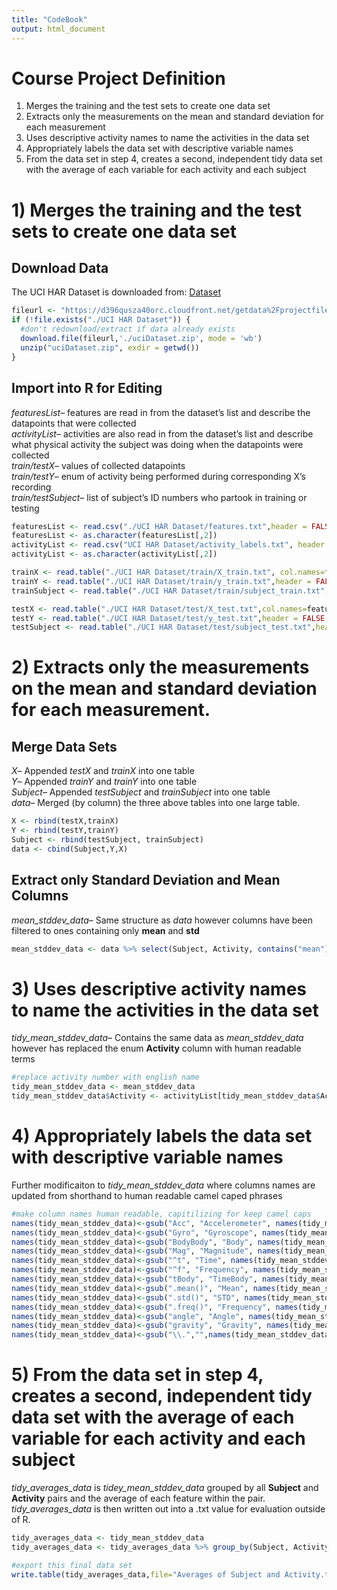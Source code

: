 ```yaml
---
title: "CodeBook"
output: html_document
---
```


# Course Project Definition
1) Merges the training and the test sets to create one data set
2) Extracts only the measurements on the mean and standard deviation for each measurement
3) Uses descriptive activity names to name the activities in the data set
4) Appropriately labels the data set with descriptive variable names
5) From the data set in step 4, creates a second, independent tidy data set with the average of each variable for each activity and each subject

# 1) Merges the training and the test sets to create one data set
## Download Data
The UCI HAR Dataset is downloaded from: [Dataset](https://d396qusza40orc.cloudfront.net/getdata%2Fprojectfiles%2FUCI%20HAR%20Dataset.zip)

```r
fileurl <- "https://d396qusza40orc.cloudfront.net/getdata%2Fprojectfiles%2FUCI%20HAR%20Dataset.zip"
if (!file.exists("./UCI HAR Dataset")) {
  #don't redownload/extract if data already exists
  download.file(fileurl,'./uciDataset.zip', mode = 'wb')
  unzip("uciDataset.zip", exdir = getwd())
}
```

## Import into R for Editing
*featuresList*-- features are read in from the dataset's list and describe the datapoints that were collected <br />
*activityList*-- activities are also read in from the dataset's list and describe what physical activity the subject was doing when the datapoints were collected <br />
*train/testX*-- values of collected datapoints <br />
*train/testY*-- enum of activity being performed during corresponding X's recording <br />
*train/testSubject*-- list of subject's ID numbers who partook in training or testing <br />

```r
featuresList <- read.csv("./UCI HAR Dataset/features.txt",header = FALSE, sep = " ")
featuresList <- as.character(featuresList[,2])
activityList <- read.csv("UCI HAR Dataset/activity_labels.txt", header = FALSE, sep = " ")
activityList <- as.character(activityList[,2])

trainX <- read.table("./UCI HAR Dataset/train/X_train.txt", col.names=featuresList)
trainY <- read.table("./UCI HAR Dataset/train/y_train.txt",header = FALSE, sep = " ",col.names = "Activity")
trainSubject <- read.table("./UCI HAR Dataset/train/subject_train.txt",header = FALSE, sep = " ", col.names="Subject")

testX <- read.table("./UCI HAR Dataset/test/X_test.txt",col.names=featuresList)
testY <- read.table("./UCI HAR Dataset/test/y_test.txt",header = FALSE, sep = " ",col.names = "Activity")
testSubject <- read.table("./UCI HAR Dataset/test/subject_test.txt",header = FALSE, sep = " ", col.names="Subject")
```

# 2) Extracts only the measurements on the mean and standard deviation for each measurement.
## Merge Data Sets
*X*-- Appended *testX* and *trainX* into one table <br />
*Y*-- Appended *trainY* and *trainY* into one table <br />
*Subject*-- Appended *testSubject* and *trainSubject* into one table <br />
*data*-- Merged (by column) the three above tables into one large table. <br />

```r
X <- rbind(testX,trainX)
Y <- rbind(testY,trainY)
Subject <- rbind(testSubject, trainSubject)
data <- cbind(Subject,Y,X)
```
## Extract only Standard Deviation and Mean Columns
*mean_stddev_data*-- Same structure as *data* however columns have been filtered to ones containing only **mean** and **std**
```r
mean_stddev_data <- data %>% select(Subject, Activity, contains("mean"), contains("std"))
```

# 3) Uses descriptive activity names to name the activities in the data set
*tidy_mean_stddev_data*-- Contains the same data as *mean_stddev_data* however has replaced the enum **Activity** column with human readable terms
```r
#replace activity number with english name
tidy_mean_stddev_data <- mean_stddev_data
tidy_mean_stddev_data$Activity <- activityList[tidy_mean_stddev_data$Activity]
```

# 4) Appropriately labels the data set with descriptive variable names
Further modificaiton to *tidy_mean_stddev_data* where columns names are updated from shorthand to human readable camel caped phrases
```r
#make column names human readable, capitilizing for keep camel caps
names(tidy_mean_stddev_data)<-gsub("Acc", "Accelerometer", names(tidy_mean_stddev_data))
names(tidy_mean_stddev_data)<-gsub("Gyro", "Gyroscope", names(tidy_mean_stddev_data))
names(tidy_mean_stddev_data)<-gsub("BodyBody", "Body", names(tidy_mean_stddev_data))
names(tidy_mean_stddev_data)<-gsub("Mag", "Magnitude", names(tidy_mean_stddev_data))
names(tidy_mean_stddev_data)<-gsub("^t", "Time", names(tidy_mean_stddev_data))
names(tidy_mean_stddev_data)<-gsub("^f", "Frequency", names(tidy_mean_stddev_data))
names(tidy_mean_stddev_data)<-gsub("tBody", "TimeBody", names(tidy_mean_stddev_data))
names(tidy_mean_stddev_data)<-gsub(".mean()", "Mean", names(tidy_mean_stddev_data), ignore.case = TRUE)
names(tidy_mean_stddev_data)<-gsub(".std()", "STD", names(tidy_mean_stddev_data), ignore.case = TRUE)
names(tidy_mean_stddev_data)<-gsub(".freq()", "Frequency", names(tidy_mean_stddev_data), ignore.case = TRUE)
names(tidy_mean_stddev_data)<-gsub("angle", "Angle", names(tidy_mean_stddev_data))
names(tidy_mean_stddev_data)<-gsub("gravity", "Gravity", names(tidy_mean_stddev_data))
names(tidy_mean_stddev_data)<-gsub("\\.","",names(tidy_mean_stddev_data))
```

# 5) From the data set in step 4, creates a second, independent tidy data set with the average of each variable for each activity and each subject
*tidy_averages_data* is *tidey_mean_stddev_data* grouped by all **Subject** and **Activity** pairs and the average of each feature within the pair. <br />
*tidy_averages_data* is then written out into a .txt value for evaluation outside of R.

```r
tidy_averages_data <- tidy_mean_stddev_data
tidy_averages_data <- tidy_averages_data %>% group_by(Subject, Activity) %>% summarise_all(mean)

#export this final data set
write.table(tidy_averages_data,file="Averages of Subject and Activity.txt", row.names = FALSE) # row.names removes row numbers so no index column needs to be added
```